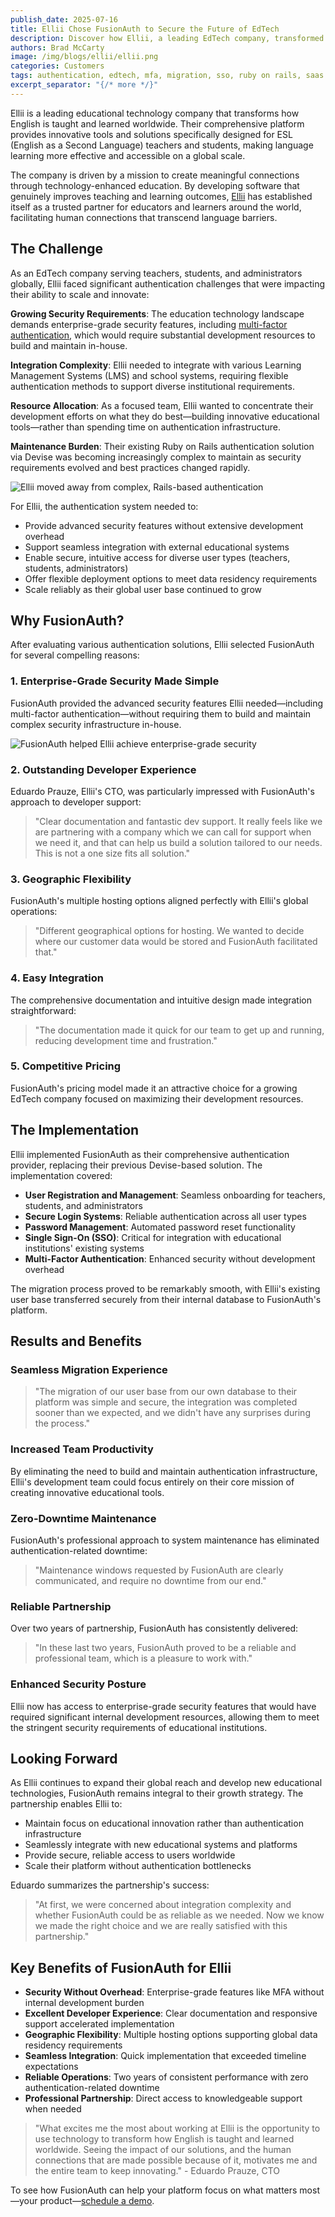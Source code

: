 ```yaml
---
publish_date: 2025-07-16
title: Ellii Chose FusionAuth to Secure the Future of EdTech
description: Discover how Ellii, a leading EdTech company, transformed their authentication infrastructure with FusionAuth. Learn about their seamless migration, enhanced security, and how they achieved zero downtime while focusing on educational innovation instead of auth maintenance.
authors: Brad McCarty
image: /img/blogs/ellii/ellii.png
categories: Customers
tags: authentication, edtech, mfa, migration, sso, ruby on rails, saas
excerpt_separator: "{/* more */}"
---
```


Ellii is a leading educational technology company that transforms how English is taught and learned worldwide. Their comprehensive platform provides innovative tools and solutions specifically designed for ESL (English as a Second Language) teachers and students, making language learning more effective and accessible on a global scale.

The company is driven by a mission to create meaningful connections through technology-enhanced education. By developing software that genuinely improves teaching and learning outcomes, [Ellii](https://ellii.com/) has established itself as a trusted partner for educators and learners around the world, facilitating human connections that transcend language barriers.

## The Challenge

As an EdTech company serving teachers, students, and administrators globally, Ellii faced significant authentication challenges that were impacting their ability to scale and innovate:

**Growing Security Requirements**: The education technology landscape demands enterprise-grade security features, including [multi-factor authentication](/articles/authentication/multi-factor-authentication), which would require substantial development resources to build and maintain in-house.

**Integration Complexity**: Ellii needed to integrate with various Learning Management Systems (LMS) and school systems, requiring flexible authentication methods to support diverse institutional requirements.

**Resource Allocation**: As a focused team, Ellii wanted to concentrate their development efforts on what they do best—building innovative educational tools—rather than spending time on authentication infrastructure.

**Maintenance Burden**: Their existing Ruby on Rails authentication solution via Devise was becoming increasingly complex to maintain as security requirements evolved and best practices changed rapidly.

![Ellii moved away from complex, Rails-based authentication](/img/blogs/ellii/ellii-migration.png)

For Ellii, the authentication system needed to:

- Provide advanced security features without extensive development overhead
- Support seamless integration with external educational systems
- Enable secure, intuitive access for diverse user types (teachers, students, administrators)
- Offer flexible deployment options to meet data residency requirements
- Scale reliably as their global user base continued to grow

## Why FusionAuth?

After evaluating various authentication solutions, Ellii selected FusionAuth for several compelling reasons:

### 1\. Enterprise-Grade Security Made Simple

FusionAuth provided the advanced security features Ellii needed—including multi-factor authentication—without requiring them to build and maintain complex security infrastructure in-house.

![FusionAuth helped Ellii achieve enterprise-grade security](/img/blogs/ellii/ellii-security.png)

### 2\. Outstanding Developer Experience

Eduardo Prauze, Ellii's CTO, was particularly impressed with FusionAuth's approach to developer support:

> "Clear documentation and fantastic dev support. It really feels like we are partnering with a company which we can call for support when we need it, and that can help us build a solution tailored to our needs. This is not a one size fits all solution."

### 3\. Geographic Flexibility

FusionAuth's multiple hosting options aligned perfectly with Ellii's global operations:

> "Different geographical options for hosting. We wanted to decide where our customer data would be stored and FusionAuth facilitated that."

### 4\. Easy Integration

The comprehensive documentation and intuitive design made integration straightforward:

> "The documentation made it quick for our team to get up and running, reducing development time and frustration."

### 5\. Competitive Pricing

FusionAuth's pricing model made it an attractive choice for a growing EdTech company focused on maximizing their development resources.

## The Implementation

Ellii implemented FusionAuth as their comprehensive authentication provider, replacing their previous Devise-based solution. The implementation covered:

- **User Registration and Management**: Seamless onboarding for teachers, students, and administrators
- **Secure Login Systems**: Reliable authentication across all user types
- **Password Management**: Automated password reset functionality
- **Single Sign-On (SSO)**: Critical for integration with educational institutions' existing systems
- **Multi-Factor Authentication**: Enhanced security without development overhead

The migration process proved to be remarkably smooth, with Ellii's existing user base transferred securely from their internal database to FusionAuth's platform.

## Results and Benefits

### Seamless Migration Experience

> "The migration of our user base from our own database to their platform was simple and secure, the integration was completed sooner than we expected, and we didn't have any surprises during the process."

### Increased Team Productivity

By eliminating the need to build and maintain authentication infrastructure, Ellii's development team could focus entirely on their core mission of creating innovative educational tools.

### Zero-Downtime Maintenance

FusionAuth's professional approach to system maintenance has eliminated authentication-related downtime:

> "Maintenance windows requested by FusionAuth are clearly communicated, and require no downtime from our end."

### Reliable Partnership

Over two years of partnership, FusionAuth has consistently delivered:

> "In these last two years, FusionAuth proved to be a reliable and professional team, which is a pleasure to work with."

### Enhanced Security Posture

Ellii now has access to enterprise-grade security features that would have required significant internal development resources, allowing them to meet the stringent security requirements of educational institutions.

## Looking Forward

As Ellii continues to expand their global reach and develop new educational technologies, FusionAuth remains integral to their growth strategy. The partnership enables Ellii to:

- Maintain focus on educational innovation rather than authentication infrastructure
- Seamlessly integrate with new educational systems and platforms
- Provide secure, reliable access to users worldwide
- Scale their platform without authentication bottlenecks

Eduardo summarizes the partnership's success:

> "At first, we were concerned about integration complexity and whether FusionAuth could be as reliable as we needed. Now we know we made the right choice and we are really satisfied with this partnership."

## Key Benefits of FusionAuth for Ellii

- **Security Without Overhead**: Enterprise-grade features like MFA without internal development burden
- **Excellent Developer Experience**: Clear documentation and responsive support accelerated implementation
- **Geographic Flexibility**: Multiple hosting options supporting global data residency requirements
- **Seamless Integration**: Quick implementation that exceeded timeline expectations
- **Reliable Operations**: Two years of consistent performance with zero authentication-related downtime
- **Professional Partnership**: Direct access to knowledgeable support when needed

> "What excites me the most about working at Ellii is the opportunity to use technology to transform how English is taught and learned worldwide. Seeing the impact of our solutions, and the human connections that are made possible because of it, motivates me and the entire team to keep innovating." - Eduardo Prauze, CTO

To see how FusionAuth can help your platform focus on what matters most—your product—[schedule a demo](/contact).
